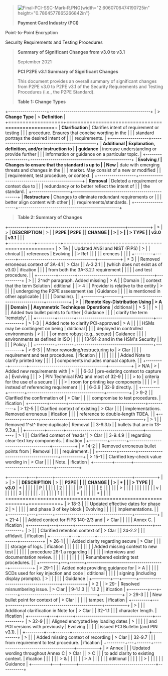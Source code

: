 > ![Final-PCI-SSC-Mark-R.PNG](vertopal_8862460d3e524b9a98ff5c51e185dc2f/media/image1.png){width="2.6060706474190725in"
> height="0.7864577865266842in"}
>
> **Payment Card Industry (PCI)**

Point-to-Point Encryption

Security Requirements and Testing Procedures

> **Summary of Significant Changes from v3.0 to v3.1**
>
> September 2021
>
> **PCI P2PE v3.1 Summary of Significant Changes**
>
> This document provides an overall summary of significant changes from
> P2PE v3.0 to P2PE v3.1 of the Security Requirements and Testing
> Procedures (i.e., the P2PE Standard).
>
> **Table 1: Change Types**

+-------------------+--------------------------------------------------+
| > **Change Type** | > **Definition**                                 |
+===================+==================================================+
| **Clarification** | Clarifies intent of requirement or testing       |
|                   | procedure. Ensures that concise wording in the   |
|                   | standard portrays the desired intent of          |
|                   | requirements.                                    |
+-------------------+--------------------------------------------------+
| **Additional      | Explanation, definition, and/or instruction to   |
| guidance**        | increase understanding or provide further        |
|                   | information or guidance on a particular topic.   |
+-------------------+--------------------------------------------------+
| **Evolving /      | Changes to ensure that the standard is up to     |
| New**             | date with emerging threats and changes in the    |
|                   | market. May consist of a new or modified         |
|                   | requirement, test procedure, or context.         |
+-------------------+--------------------------------------------------+
| **Removal**       | Deleted a requirement or context due to          |
|                   | redundancy or to better reflect the intent of    |
|                   | the standard.                                    |
+-------------------+--------------------------------------------------+
| **Restructure**   | Changes to eliminate redundant requirements or   |
|                   | better align content with other                  |
|                   | requirements/standards.                          |
+-------------------+--------------------------------------------------+

> **Table 2: Summary of Changes**

+---------+--------+--------------------------------------+-----------+
| >       | >      | **DESCRIPTION**                      | >         |
|  **P2PE | **P2PE |                                      |  **CHANGE |
| >       | >      |                                      | > TYPE**  |
|  v3.0** | v3.1** |                                      |           |
+=========+========+======================================+===========+
| > Te    |        | Updated ANSI and NIST (FIPS)         | >         |
| chnical |        | references                           |  Evolving |
| > Ref   |        |                                      |           |
| erences |        |                                      |           |
+---------+--------+--------------------------------------+-----------+
| > 3     |        | Removed erroneous context of 3A-4.1  | > Clar    |
| A-3.2.1 |        | (which does not exist as of v3.0)    | ification |
|         |        | from both the 3A-3.2.1 requirement   |           |
|         |        | and test procedure.                  |           |
+---------+--------+--------------------------------------+-----------+
| >       |        | 2^nd^ paragraph. Added missing       | > A       |
|  Domain |        | context that the term Solution       | dditional |
| > 4     |        | Provider is relative to the entity   | >         |
|         |        | undergoing the P2PE assessment (as   |  Guidance |
|         |        | is mentioned in other applicable     |           |
|         |        | Domains).                            |           |
+---------+--------+--------------------------------------+-----------+
| >       |        | **Remote Key-Distribution Using      | > A       |
|  Domain |        | Asymmetric Techniques Operations**   | dditional |
| > 5     |        |                                      | >         |
|         |        | Added two bullet points to further   |  Guidance |
|         |        | clarify the term 'remotely'.         |           |
+---------+--------+--------------------------------------+-----------+
| > 1-3   |        | Added note to clarify PCI-approved   | > A       |
|         |        | HSMs may be contingent on being      | dditional |
|         |        | deployed in controlled environments  | >         |
|         |        | or more robust (e.g., secure)        |  Guidance |
|         |        | environments as defined in ISO       |           |
|         |        | 13491-2 and in the HSM's Security    |           |
|         |        | Policy.                              |           |
+---------+--------+--------------------------------------+-----------+
| > 6-3   |        | Minor rewording/restructuring to     | > Clar    |
|         |        | requirement and test procedures.     | ification |
|         |        |                                      |           |
|         |        | Added Note to clarify printed key    |           |
|         |        | components includes manual capture.  |           |
+---------+--------+--------------------------------------+-----------+
| > N/A   | >      | Added new requirements with          | >         |
|         |  6-3.1 | pre-existing context to capture a    |  Evolving |
|         | >      | PIN Technical FAQ and most of 32-9   |           |
|         | > to   | criteria for the use of a secure     |           |
|         | >      | room for printing key components     |           |
|         | >      | instead of referencing requirement   |           |
|         |  6-3.9 | 32-9 directly.                       |           |
+---------+--------+--------------------------------------+-----------+
| > 9-2   |        | Clarified the confirmation of        | > Clar    |
|         |        | compromise to test procedures.       | ification |
+---------+--------+--------------------------------------+-----------+
| > 12-5  |        | Clarified context of existing        | > Clar    |
|         |        | implementations. Removed erroneous   | ification |
|         |        | reference to double-length TDEA.     |           |
+---------+--------+--------------------------------------+-----------+
| > 1     |        | Removed 1^st^ three duplicate        | Removal   |
| 3-9.3.b |        | bullets that are in 13-9.3.a.        |           |
+---------+--------+--------------------------------------+-----------+
| > 1     |        | Clarified context of 'reads'         | > Clar    |
| 3-9.4.9 |        | regarding clear-text key components. | ification |
+---------+--------+--------------------------------------+-----------+
| > 14-2  |        | Removed erroneous bullet points from | Removal   |
|         |        | requirement.                         |           |
+---------+--------+--------------------------------------+-----------+
| > 15-1  |        | Clarified key-check value wording in | > Clar    |
|         |        | Note.                                | ification |
+---------+--------+--------------------------------------+-----------+

+---------+---+-------+--------------------------------------+-----------+
| >       | > |       | **DESCRIPTION**                      | >         |
|  **P2PE |   |       |                                      |  **CHANGE |
| >       | * |       |                                      | > TYPE**  |
|  v3.0** | * |       |                                      |           |
|         | P |       |                                      |           |
|         | 2 |       |                                      |           |
|         | P |       |                                      |           |
|         | E |       |                                      |           |
|         | > |       |                                      |           |
|         |   |       |                                      |           |
|         | v |       |                                      |           |
|         | 3 |       |                                      |           |
|         | . |       |                                      |           |
|         | 1 |       |                                      |           |
|         | * |       |                                      |           |
|         | * |       |                                      |           |
+=========+===+=======+======================================+===========+
| > 18-3  |   |       | Updated effective dates for phase 2  | >         |
|         |   |       | and phase 3 of key block             |  Evolving |
|         |   |       | implementations.                     |           |
+---------+---+-------+--------------------------------------+-----------+
| > 21-4  |   |       | Added context for FIPS 140-2/3 and   | > Clar    |
|         |   |       | Annex C.                             | ification |
+---------+---+-------+--------------------------------------+-----------+
| >       |   |       | Clarified retention context of       | > Clar    |
|  24-2.2 |   |       | affidavit.                           | ification |
+---------+---+-------+--------------------------------------+-----------+
| > 26-1  |   |       | Added clarity regarding secure       | > Clar    |
|         |   |       | storage of logs.                     | ification |
|         |   |       |                                      |           |
|         |   |       | Added missing context to new test    |           |
|         |   |       | procedure 26-1.a regarding           |           |
|         |   |       | interviews and documentation review. |           |
|         |   |       |                                      |           |
|         |   |       | Renumbered existing test procedures. |           |
+---------+---+-------+--------------------------------------+-----------+
| > 29-1  |   |       | Added note providing guidance for    | > A       |
|         |   |       | SCDs used for key injection and code | dditional |
|         |   |       | signing (including display prompts). | >         |
|         |   |       |                                      |  Guidance |
+---------+---+-------+--------------------------------------+-----------+
| > 2     |   | > 29- | Resolved misnumbering issue.         | > Clar    |
| 9-1.1.3 |   | 1.1.2 |                                      | ification |
+---------+---+-------+--------------------------------------+-----------+
| > 29-3  |   |       | New bullet point for context of      | > Clar    |
|         |   |       | tamper.                              | ification |
+---------+---+-------+--------------------------------------+-----------+
| >       |   |       | Additional clarification in Note for | > Clar    |
|  32-1.1 |   |       | character length.                    | ification |
+---------+---+-------+--------------------------------------+-----------+
| > 32-9  |   |       | Aligned encrypted key loading dates  | >         |
|         |   |       | and POI versions with previously     |  Evolving |
|         |   |       | issued PCI Bulletin (and PIN v3.1).  |           |
+---------+---+-------+--------------------------------------+-----------+
| >       |   |       | Added missing context of recording   | > Clar    |
|  32-9.7 |   |       | from requirement to test procedure.  | ification |
+---------+---+-------+--------------------------------------+-----------+
| > Annex |   |       | Updated wording throughout Annex C   | > Clar    |
| > C     |   |       | to add clarity to existing context.  | ification |
|         |   |       |                                      | > &       |
|         |   |       |                                      | > A       |
|         |   |       |                                      | dditional |
|         |   |       |                                      | >         |
|         |   |       |                                      |  Guidance |
+---------+---+-------+--------------------------------------+-----------+
